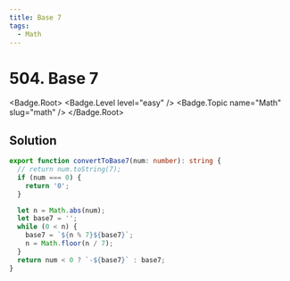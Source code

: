 ```yaml
---
title: Base 7
tags:
  - Math
---
```


# 504. Base 7

<Badge.Root>
  <Badge.Level level="easy" />
  <Badge.Topic name="Math" slug="math" />
</Badge.Root>

## Solution

```typescript filename="solution.ts" copy
export function convertToBase7(num: number): string {
  // return num.toString(7);
  if (num === 0) {
    return '0';
  }

  let n = Math.abs(num);
  let base7 = '';
  while (0 < n) {
    base7 = `${n % 7}${base7}`;
    n = Math.floor(n / 7);
  }
  return num < 0 ? `-${base7}` : base7;
}
```

<ProblemLink codingSite="leetcode" href="https://leetcode.com/problems/base-7" title="Base 7" />
